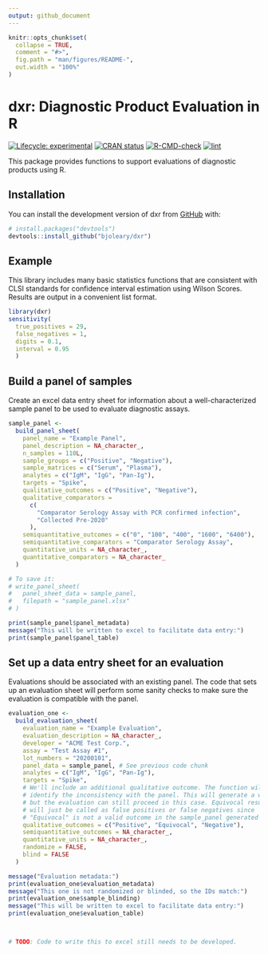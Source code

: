 ```yaml
---
output: github_document
---
```


<!-- README.md is generated from README.Rmd. Please edit that file -->

```r
knitr::opts_chunk$set(
  collapse = TRUE,
  comment = "#>",
  fig.path = "man/figures/README-",
  out.width = "100%"
)
```

# dxr: Diagnostic Product Evaluation in R

<!-- badges: start -->
[![Lifecycle: experimental](https://img.shields.io/badge/lifecycle-experimental-orange.svg)](https://lifecycle.r-lib.org/articles/stages.html#experimental)
[![CRAN status](https://www.r-pkg.org/badges/version/dxr)](https://CRAN.R-project.org/package=dxr)
[![R-CMD-check](https://github.com/bjoleary/dxr/workflows/R-CMD-check/badge.svg)](https://github.com/bjoleary/dxr/actions?query=workflow%3AR-CMD-check)
[![lint](https://github.com/bjoleary/dxr/workflows/lint/badge.svg)](https://github.com/bjoleary/dxr/actions?query=workflow%3Alint)
<!-- badges: end -->

This package provides functions to support evaluations of diagnostic products 
using R. 

## Installation

You can install the development version of dxr from 
[GitHub](https://github.com/bjoleary/dxr) with:

``` r
# install.packages("devtools")
devtools::install_github("bjoleary/dxr")
```

## Example

This library includes many basic statistics functions that are consistent with 
CLSI standards for confidence interval estimation using Wilson Scores. Results 
are output in a convenient list format. 

```r
library(dxr)
sensitivity(
  true_positives = 29,
  false_negatives = 1,
  digits = 0.1, 
  interval = 0.95
  )
```

## Build a panel of samples

Create an excel data entry sheet for information about a well-characterized 
sample panel to be used to evaluate diagnostic assays. 

```r
sample_panel <-
  build_panel_sheet(
    panel_name = "Example Panel",
    panel_description = NA_character_,
    n_samples = 110L,
    sample_groups = c("Positive", "Negative"),
    sample_matrices = c("Serum", "Plasma"),
    analytes = c("IgM", "IgG", "Pan-Ig"),
    targets = "Spike",
    qualitative_outcomes = c("Positive", "Negative"),
    qualitative_comparators =
      c(
        "Comparator Serology Assay with PCR confirmed infection",
        "Collected Pre-2020"
      ),
    semiquantitative_outcomes = c("0", "100", "400", "1600", "6400"),
    semiquantitative_comparators = "Comparator Serology Assay",
    quantitative_units = NA_character_,
    quantitative_comparators = NA_character_
  )

# To save it: 
# write_panel_sheet(
#   panel_sheet_data = sample_panel,
#   filepath = "sample_panel.xlsx"
# )

print(sample_panel$panel_metadata)
message("This will be written to excel to facilitate data entry:")
print(sample_panel$panel_table)
```

## Set up a data entry sheet for an evaluation

Evaluations should be associated with an existing panel. The code that sets up 
an evaluation sheet will perform some sanity checks to make sure the evaluation 
is compatible with the panel. 

```r
evaluation_one <- 
  build_evaluation_sheet(
    evaluation_name = "Example Evaluation",
    evaluation_description = NA_character_,
    developer = "ACME Test Corp.",
    assay = "Test Assay #1",
    lot_numbers = "20200101",
    panel_data = sample_panel, # See previous code chunk
    analytes = c("IgM", "IgG", "Pan-Ig"),
    targets = "Spike",
    # We'll include an additional qualitative outcome. The function will 
    # identify the inconsistency with the panel. This will generate a warning, 
    # but the evaluation can still proceed in this case. Equivocal results 
    # will just be called as false positives or false negatives since 
    # "Equivocal" is not a valid outcome in the sample_panel generated above.
    qualitative_outcomes = c("Positive", "Equivocal", "Negative"),
    semiquantitative_outcomes = NA_character_,
    quantitative_units = NA_character_,
    randomize = FALSE,
    blind = FALSE
  )

message("Evaluation metadata:")
print(evaluation_one$evaluation_metadata)
message("This one is not randomized or blinded, so the IDs match:")
print(evaluation_one$sample_blinding)
message("This will be written to excel to facilitate data entry:")
print(evaluation_one$evaluation_table)



# TODO: Code to write this to excel still needs to be developed. 
```
